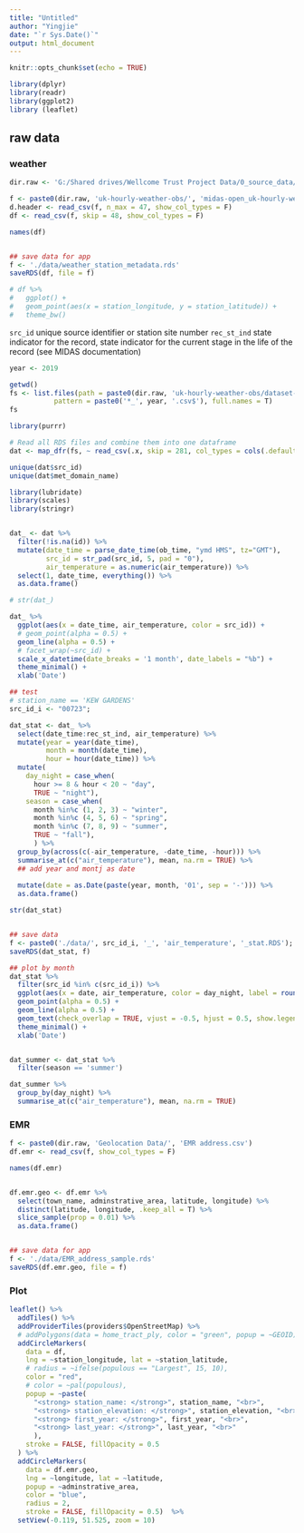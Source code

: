```yaml
---
title: "Untitled"
author: "Yingjie"
date: "`r Sys.Date()`"
output: html_document
---
```


```r
knitr::opts_chunk$set(echo = TRUE)

library(dplyr)
library(readr)
library(ggplot2)
library (leaflet)
```

## raw data


### weather

```r

dir.raw <- 'G:/Shared drives/Wellcome Trust Project Data/0_source_data/'

f <- paste0(dir.raw, 'uk-hourly-weather-obs/', 'midas-open_uk-hourly-weather-obs_dv-202407_station-metadata.csv')
d.header <- read_csv(f, n_max = 47, show_col_types = F)
df <- read_csv(f, skip = 48, show_col_types = F)

names(df)


## save data for app
f <- './data/weather_station_metadata.rds'
saveRDS(df, file = f)

# df %>%
#   ggplot() +
#   geom_point(aes(x = station_longitude, y = station_latitude)) +
#   theme_bw()
```


`src_id`    	unique source identifier or station site number
`rec_st_ind`	state indicator for the record, state indicator for the current stage in the life of the record (see MIDAS documentation)


```r

year <- 2019

getwd()
fs <- list.files(path = paste0(dir.raw, 'uk-hourly-weather-obs/dataset-version-202407/'), 
           pattern = paste0('*_', year, '.csv$'), full.names = T)
fs

library(purrr)

# Read all RDS files and combine them into one dataframe
dat <- map_dfr(fs, ~ read_csv(.x, skip = 281, col_types = cols(.default = "c")))

unique(dat$src_id)
unique(dat$met_domain_name)

```

```r

library(lubridate)
library(scales)
library(stringr)


dat_ <- dat %>%
  filter(!is.na(id)) %>%
  mutate(date_time = parse_date_time(ob_time, "ymd HMS", tz="GMT"),
         src_id = str_pad(src_id, 5, pad = "0"),
         air_temperature = as.numeric(air_temperature)) %>%
  select(1, date_time, everything()) %>%
  as.data.frame()

# str(dat_)

dat_ %>%
  ggplot(aes(x = date_time, air_temperature, color = src_id)) +
  # geom_point(alpha = 0.5) +
  geom_line(alpha = 0.5) +
  # facet_wrap(~src_id) +
  scale_x_datetime(date_breaks = '1 month', date_labels = "%b") +
  theme_minimal() +
  xlab('Date')
```


```r

## test 
# station_name == 'KEW GARDENS'
src_id_i <- "00723";

dat_stat <- dat_ %>%
  select(date_time:rec_st_ind, air_temperature) %>%
  mutate(year = year(date_time), 
         month = month(date_time),
         hour = hour(date_time)) %>%
  mutate(
    day_night = case_when(
      hour >= 8 & hour < 20 ~ "day",
      TRUE ~ "night"), 
    season = case_when(
      month %in%c (1, 2, 3) ~ "winter",
      month %in%c (4, 5, 6) ~ "spring",
      month %in%c (7, 8, 9) ~ "summer",
      TRUE ~ "fall"), 
      ) %>%
  group_by(across(c(-air_temperature, -date_time, -hour))) %>%
  summarise_at(c("air_temperature"), mean, na.rm = TRUE) %>%
  ## add year and montj as date 
  
  mutate(date = as.Date(paste(year, month, '01', sep = '-'))) %>%
  as.data.frame()

str(dat_stat)


## save data
f <- paste0('./data/', src_id_i, '_', 'air_temperature', '_stat.RDS'); f
saveRDS(dat_stat, f)
```



```r

## plot by month
dat_stat %>%
  filter(src_id %in% c(src_id_i)) %>%
  ggplot(aes(x = date, air_temperature, color = day_night, label = round(air_temperature, digits = 1))) +
  geom_point(alpha = 0.5) +
  geom_line(alpha = 0.5) +
  geom_text(check_overlap = TRUE, vjust = -0.5, hjust = 0.5, show.legend = F) + 
  theme_minimal() +
  xlab('Date')


dat_summer <- dat_stat %>%
  filter(season == 'summer')

dat_summer %>%
  group_by(day_night) %>%
  summarise_at(c("air_temperature"), mean, na.rm = TRUE)

```






### EMR
```r

f <- paste0(dir.raw, 'Geolocation Data/', 'EMR address.csv')
df.emr <- read_csv(f, show_col_types = F)

names(df.emr)


df.emr.geo <- df.emr %>%
  select(town_name, adminstrative_area, latitude, longitude) %>%
  distinct(latitude, longitude, .keep_all = T) %>%
  slice_sample(prop = 0.01) %>%
  as.data.frame()


## save data for app
f <- './data/EMR_address_sample.rds'
saveRDS(df.emr.geo, file = f)
```



### Plot
```r

leaflet() %>%
  addTiles() %>%
  addProviderTiles(providers$OpenStreetMap) %>%
  # addPolygons(data = home_tract_ply, color = "green", popup = ~GEOID) %>%
  addCircleMarkers(
    data = df, 
    lng = ~station_longitude, lat = ~station_latitude,
    # radius = ~ifelse(populous == "Largest", 15, 10),
    color = "red",
    # color = ~pal(populous), 
    popup = ~paste(
      "<strong> station_name: </strong>", station_name, "<br>",
      "<strong> station_elevation: </strong>", station_elevation, "<br>",
      "<strong> first_year: </strong>", first_year, "<br>",
      "<strong> last_year: </strong>", last_year, "<br>"
      ),
    stroke = FALSE, fillOpacity = 0.5
  ) %>%
  addCircleMarkers(
    data = df.emr.geo,
    lng = ~longitude, lat = ~latitude,
    popup = ~adminstrative_area,
    color = "blue", 
    radius = 2,
    stroke = FALSE, fillOpacity = 0.5)  %>%
  setView(-0.119, 51.525, zoom = 10) 

```

